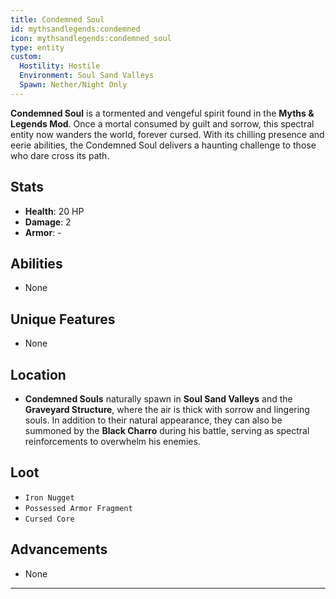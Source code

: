 ```yaml
---
title: Condemned Soul
id: mythsandlegends:condemned
icon: mythsandlegends:condemned_soul
type: entity
custom:
  Hostility: Hostile
  Environment: Soul Sand Valleys
  Spawn: Nether/Night Only
---
```


**Condemned Soul** is a tormented and vengeful spirit found in the **Myths & Legends Mod**. Once a mortal consumed by guilt and sorrow, this spectral entity now wanders the world, forever cursed. With its chilling presence and eerie abilities, the Condemned Soul delivers a haunting challenge to those who dare cross its path.

## Stats
- **Health**: 20 HP
- **Damage**: 2
- **Armor**: -

## Abilities
- None

## Unique Features
- None

## Location
- **Condemned Souls** naturally spawn in **Soul Sand Valleys** and the **Graveyard Structure**, where the air is thick with sorrow and lingering souls. In addition to their natural appearance, they can also be summoned by the **Black Charro** during his battle, serving as spectral reinforcements to overwhelm his enemies.
## Loot
- `Iron Nugget`
- `Possessed Armor Fragment`
- `Cursed Core`

## Advancements
- None
---
